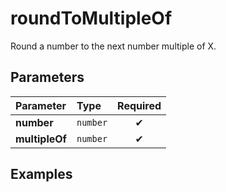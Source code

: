 
# roundToMultipleOf

Round a number to the next number multiple of X.

## Parameters

| Parameter      | Type     | Required |
| :------------- | :------- | :------: |
| **number**     | `number` |    ✔     |
| **multipleOf** | `number` |    ✔     |

## Examples

<Example number={13.345} multipleOf={5} />

<Example number={11} multipleOf={10} />

<Example number={-139.5} multipleOf={3} />
